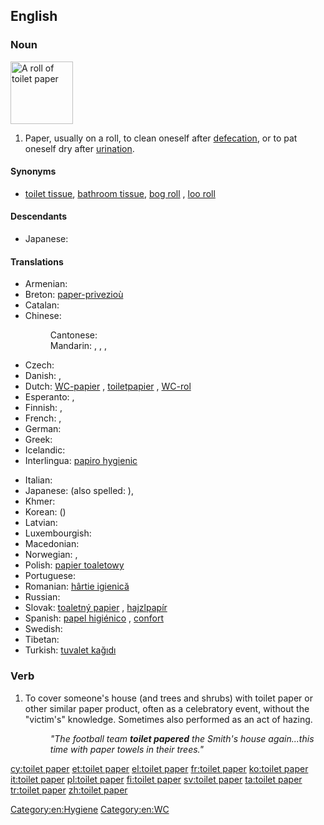 ==English==

===Noun===
[[File:A Roll of Toilet Paper.JPG|thumb|100px|A roll of toilet paper]]
{{en-noun|head=[[toilet]] [[paper]]}}

# Paper, usually on a roll, to clean oneself after [[defecation]], or to pat oneself dry after [[urination]]. {{abbreviated|TP}}

====Synonyms====
* [[toilet tissue]], [[bathroom tissue]], [[bog roll]] {{context|British|mildly|vulgar}}, [[loo roll]] {{context|British|mildly|vulgar}}

====Descendants====
* Japanese: {{l|ja|トイレットペーパー|tr=toirettopēpā}} {{qualifier|borrowed}}

====Translations====
{{trans-top|paper to clean oneself after defecation or urination}}
* Armenian: {{t-|hy|զուգարանի թուղթ|tr=zugarani t’uġt’}}
* Breton: [[paper-privezioù]] {{m}}
* Catalan: {{t-|ca|paper higiènic|m}}
* Chinese:
*: Cantonese: {{zh-ts|廁紙|厕纸}}
*: Mandarin: {{t|cmn|衛生紙|sc=Hani}}, {{t|cmn|卫生纸|tr=wèishēngzhǐ|sc=Hani}}, {{t|cmn|手紙|sc=Hani}}, {{t|cmn|手纸|tr=shǒuzhǐ|sc=Hani}}
* Czech: {{t-|cs|toaletní papír|m}}
* Danish: {{t-|da|toiletpapir|n}}, {{t-|da|wc-papir|n}}
* Dutch: [[WC-papier]] {{n}}, [[toiletpapier]] {{n}}, [[WC-rol]] {{m}}
* Esperanto: {{t-|eo|klozeta papero}}, {{t-|eo|neceseja papero}}
* Finnish: {{t-|fi|vessapaperi}}, {{t-|fi|wc-paperi}}
* French: {{t-|fr|papier de toilette|m}}, {{t-|fr|papier hygiénique|m}}
* German: {{t+|de|Toilettenpapier|n}}
* Greek: {{t+|el|χαρτί υγείας|n|tr=chartí ygeías|sc=Grek}}
* Icelandic: {{t-|is|klósettpappír|m}}
* Interlingua: [[papiro hygienic]]
{{trans-mid}}
* Italian: {{t-|it|carta igienica|f}}
* Japanese: {{t-|ja|ちり紙|tr=ちりがみ, chirigami}} (also spelled: {{t-|ja|塵紙}}), {{t+|ja|トイレットペーパー|tr=toirettopēpā}}
* Khmer: {{t-|km|ក្រដាសបង្គន់|tr=krɑdaah bɑngkʊən|sc=Khmr}}
* Korean: {{t+|ko|화장지|tr=hwajangji|sc=Kore}} ({{t+|ko|化粧紙|sc=Kore}})
* Latvian: {{t-|lv|tualetes papīrs|m}}
* Luxembourgish: {{t+|lb|Toilettëpabeier|m}}
* Macedonian: {{t-|mk|тоалетна хартија|f|tr=toalétna hártija}}
* Norwegian: {{t-|no|dopapir|n}}, {{t-|no|toalettpapir|n}}
* Polish: [[papier toaletowy]] {{m}}
* Portuguese: {{t+|pt|papel higiênico|m}}
* Romanian: [[hârtie igienică]] {{f}}
* Russian: {{t+|ru|туалетная бумага|f|tr=tualétnaja bumága}}
* Slovak: [[toaletný papier]] {{m}}, {{qualifier|slang}} [[hajzlpapír]] {{m}}
* Spanish: [[papel higiénico]] {{m}}, [[confort]] {{m}} {{qualifier|Chile<!-- - originally a registered trademark-->}}
* Swedish: {{t+|sv|toalettpapper|n}}
* Tibetan: {{t|bo|གཙང་སྒྲའི་ཤོག་བུ|tr=gtsang sgra'i shog bu|sc=Tibt}}
* Turkish: [[tuvalet kağıdı]]
{{trans-bottom}}

===Verb===
{{en-verb}}

# {{context|US}} To cover someone's house (and trees and shrubs) with toilet paper or other similar paper product, often as a celebratory event, without the "victim's" knowledge. Sometimes also performed as an act of hazing.
#: ''"The football team '''toilet papered''' the Smith's house again...this time with paper towels in their trees."''

[[Category:en:Hygiene]]
[[Category:en:WC]]

[[cy:toilet paper]]
[[et:toilet paper]]
[[el:toilet paper]]
[[fr:toilet paper]]
[[ko:toilet paper]]
[[it:toilet paper]]
[[pl:toilet paper]]
[[fi:toilet paper]]
[[sv:toilet paper]]
[[ta:toilet paper]]
[[tr:toilet paper]]
[[zh:toilet paper]]